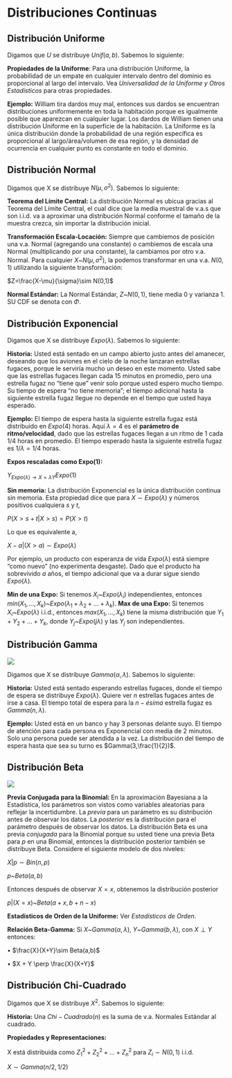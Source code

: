 # Distribuciones Continuas


## Distribución Uniforme
Digamos que $U$ se distribuye $Unif(a,b)$. Sabemos lo siguiente:

$\textbf{Propiedades de la Uniforme}$: Para una distribución Uniforme, la probabilidad de un empate en cualquier intervalo dentro del dominio es proporcional al largo del intervalo. Vea $\textit{Universalidad de la Uniforme y Otros Estadísticos}$ para otras propiedades.

$\textbf{Ejemplo:}$ William tira dardos muy mal, entonces sus dardos se encuentran distribuciones uniformemente en toda la habitación porque es igualmente posible que aparezcan en cualquier lugar. Los dardos de William tienen una distribución Uniforme en la superficie de la habitación. La Uniforme es la única distribución donde la probabilidad de una región específica es proporcional al largo/área/volumen de esa región, y la densidad de ocurrencia en cualquier punto es constante en todo el dominio.

## Distribución Normal
Digamos que X se distribuye $N(\mu, \sigma ^2)$. Sabemos lo siguiente:

$\textbf{Teorema del Límite Central:}$ La distribución Normal es ubicua gracias al Teorema del Límite Central, el cual dice que la media muestral de v.a.s que son i.i.d. va a aproximar una distribución Normal conforme el tamaño de la muestra crezca, sin importar la distribución inicial.

$\textbf{Transformación Escala-Locación:}$ Siempre que cambiemos de posición  una v.a. Normal (agregando una constante) o cambiemos de escala una Normal (multiplicando por una constante), la cambiamos por otro v.a. Normal. Para cualquier $X$~$N(\mu,\sigma^2)$, la podemos transformar en una v.a. $N(0,1)$ utilizando la siguiente transformación:

$Z=\frac{X-\mu}{\sigma}\sim N(0,1)$

$\textbf{Normal Estándar:}$ La Normal Estándar, $Z$~$N(0,1)$, tiene media 0 y varianza 1. SU CDF se denota con $\Phi$.

## Distribución Exponencial
Digamos que X se distribuye $Expo(\lambda)$. Sabemos lo siguiente:

$\textbf{Historia:}$ Usted está sentado en un campo abierto justo antes del amanecer, deseando que los aviones en el cielo de la noche lanzaran estrellas fugaces, porque le serviría mucho un deseo en este momento. Usted sabe que las estrellas fugaces llegan cada 15 minutos en promedio, pero una estrella fugaz no "tiene que" venir solo porque usted espero mucho tiempo. Su tiempo de espera "no tiene memoria"; el tiempo adicional hasta la siguiente estrella fugaz llegue no depende en el tiempo que usted haya esperado. 

$\textbf{Ejemplo:}$ El tiempo de espera hasta la siguiente estrella fugaz está distribuido en $Expo(4)$ horas. Aquí $\lambda =4$ es el $\textbf{parámetro de ritmo/velocidad}$, dado que las estrellas fugaces llegan a un ritmo de 1 cada $1/4$ horas en promedio. El tiempo esperado hasta la siguiente estrella fugaz es $1/\lambda =1/4$ horas.

$\textbf{Expos rescaladas como Expo(1):}$

$Y$~$Expo(\lambda) \rightarrow X=\lambda Y$~$Expo(1)$

$\textbf{Sin memoria:}$ La distribución Exponencial es la única distribución continua sin memoria. Esta propiedad dice que para $X\sim Expo(\lambda)$ y números positivos cualquiera $s$ y $t$,

$P(X>s+t|X>s)=P(X>t)$

Lo que es equivalente a,

$X-a|(X>a)\sim Expo(\lambda)$

Por ejemplo, un producto con esperanza de vida $Expo(\lambda)$ está siempre "como nuevo" (no experimenta desgaste). Dado que el producto ha sobrevivido $a$ años, el tiempo adicional que va a durar sigue siendo $Expo(\lambda)$.

$\textbf{Min de una Expo:}$ Si tenemos $X_i$~$Expo(\lambda_i)$ independientes, entonces $min(X_1,...,X_k)$~$Expo(\lambda_1+\lambda_2+...+\lambda_k)$.
$\textbf{Max de una Expo:}$ Si tenemos $X_i$~$Expo(\lambda)$ i.i.d., entonces $max(X_1,...,X_k)$ tiene la misma distribución que $Y_1+Y_2+...+Y_k$, donde $Y_j$~$Expo(j\lambda)$ y las $Y_j$ son independientes.


## Distribución Gamma

![](12.PNG)

Digamos que X se distribuye $Gamma(\alpha,\lambda)$. Sabemos lo siguiente:

$\textbf{Historia:}$ Usted está sentado esperando estrellas fugaces, donde el tiempo de espera se distribuye $Expo(\lambda)$. Quiere ver $n$ estrellas fugaces antes de irse a casa. El tiempo total de espera para la $n-ésima$ estrella fugaz es $Gamma(n,\lambda)$.

$\textbf{Ejemplo:}$ Usted está en un banco y hay 3 personas delante suyo. El tiempo de atención para cada persona es Exponencial con media de 2 minutos. Solo una persona puede ser atendida a la vez. La distribución del tiempo de espera hasta que sea su turno es $Gamma(3,\frac{1}{2})$.


## Distribución Beta

![](13.PNG)

$\textbf{Previa Conjugada para la Binomial: }$ En la aproximación Bayesiana a la Estadística, los parámetros son vistos como variables aleatorias para reflejar la incertidumbre. La $\textit{previa}$ para un parámetro es su distribución antes de observar los datos. La $\textit{posterior}$ es la distribución para el parámetro después de observar los datos. La distribución Beta es una previa $\textit{conjugada}$ para la Binomial porque su usted tiene una previa Beta para $p$ en una Binomial, entonces la distribución posterior también se distribuye Beta. Considere el siguiente modelo de dos niveles:

$X|p\sim Bin(n,p)$

$p$~$Beta(a,b)$

Entonces después de observar $X=x$, obtenemos la distribución posterior

$p|(X=x)$~$Beta(a+x, b+n-x)$

$\textbf{Estadísticos de Orden de la Uniforme:}$ Ver $\textit{Estadísticos de Orden}$. 

$\textbf{Relación Beta-Gamma:}$ Si $X$~$Gamma(\alpha, \lambda)$, $Y$~$Gamma(b,\lambda)$, con $X \perp Y$ entonces:

$\bullet$ $\frac{X}{X+Y}\sim Beta(a,b)$

$\bullet$ $X + Y \perp \frac{X}{X+Y}$

## Distribución Chi-Cuadrado
Digamos que X se distribuye $X^2$. Sabemos lo siguiente:

$\textbf{Historia:}$ Una $Chi-Cuadrado(n)$ es la suma de v.a. Normales Estándar al cuadrado.

$\textbf{Propiedades y Representaciones:}$

X está distribuida como $Z^2_1+Z^2_2+...+Z^2_n$ para $Z_i \sim N(0,1)$ i.i.d.

$X\sim Gamma(n/2,1/2)$